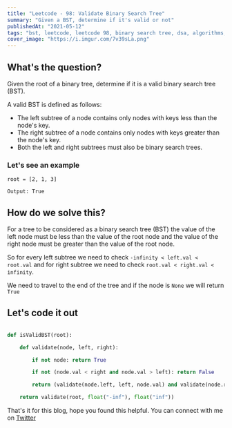```yaml
---
title: "Leetcode - 98: Validate Binary Search Tree"
summary: "Given a BST, determine if it's valid or not"
publishedAt: "2021-05-12"
tags: "bst, leetcode, leetcode 98, binary search tree, dsa, algorithms, python, python3, programming, coding, interview, trees"
cover_image: "https://i.imgur.com/7v39sLa.png"
---
```


## What's the question?

Given the root of a binary tree, determine if it is a valid binary search tree (BST).

A valid BST is defined as follows:

- The left subtree of a node contains only nodes with keys less than the node's key.
- The right subtree of a node contains only nodes with keys greater than the node's key.
- Both the left and right subtrees must also be binary search trees.

### Let's see an example

```dart:example
root = [2, 1, 3]

Output: True
```

## How do we solve this?

For a tree to be considered as a binary search tree (BST) the value of the left node must be less than the value of the root node and the value of the right node must be greater than the value of the root node.

So for every left subtree we need to check `-infinity < left.val < root.val` and for 
right subtree we need to check `root.val < right.val < infinity`. 

We need to travel to the end of the tree and if the node is `None` we will return `True`

## Let's code it out

```dart:valid_bst.py

def isValidBST(root):

    def validate(node, left, right):

        if not node: return True

        if not (node.val < right and node.val > left): return False

        return (validate(node.left, left, node.val) and validate(node.right, node.val, right))

    return validate(root, float("-inf"), float("inf"))

```

That's it for this blog, hope you found this helpful. You can connect with me on <a target="_blank" href="https://twitter.com/saglanivatsal">Twitter</a>
